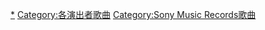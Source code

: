 [[Category:UVERworld|*]]
[[Category:各演出者歌曲|Category:各演出者歌曲]]
[[Category:Sony_Music_Records歌曲|Category:Sony Music Records歌曲]]